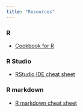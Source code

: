 ```yaml
---
title: "Resources"
---
```


### R

* [Cookbook for R](http://www.cookbook-r.com/)

### R Studio

* [RStudio IDE cheat sheet](http://www.rstudio.com/wp-content/uploads/2016/01/rstudio-IDE-cheatsheet.pdf)

### R markdown

* [R markdown cheat sheet](https://www.rstudio.com/wp-content/uploads/2015/02/rmarkdown-cheatsheet.pdf)
